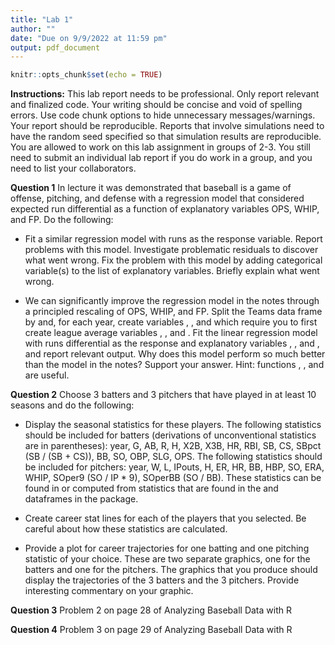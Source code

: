 ```yaml
---
title: "Lab 1"
author: ""
date: "Due on 9/9/2022 at 11:59 pm"
output: pdf_document
---
```


```r
knitr::opts_chunk$set(echo = TRUE)
```


**Instructions:** This lab report needs to be professional. Only report relevant and finalized code. Your writing should be concise and void of spelling errors. Use code chunk options to hide unnecessary messages/warnings. Your report should be reproducible. Reports that involve simulations need to have the random seed specified so that simulation results are reproducible. You are allowed to work on this lab assignment in groups of 2-3. You still need to submit an individual lab report if you do work in a group, and you need to list your collaborators. \vspace*{0.5cm}


**Question 1** In lecture it was demonstrated that baseball is a game of offense, pitching, and defense with a regression model that considered expected run differential as a function of explanatory variables OPS, WHIP, and FP. Do the following:

 - Fit a similar regression model with runs as the response variable. Report problems with this model. Investigate problematic residuals to discover what went wrong. Fix the problem with this model by adding categorical variable(s) to the list of explanatory variables. Briefly explain what went wrong. 
 
 - We can significantly improve the regression model in the notes through a principled rescaling of OPS, WHIP, and FP. Split the Teams data frame by \texttt{yearID} and, for each year, create variables \texttt{OPSscale = OPS/avgOPS}, \texttt{WHIPscale = avgWHIP/WHIP}, and \texttt{FPscale = avgFP/FP} which require you to first create league average variables \texttt{avgOPS}, \texttt{avgWHIP}, and \texttt{avgFP}. Fit the linear regression model with runs differential as the response and explanatory variables \texttt{OPSscale}, \texttt{WHIPscale}, and \texttt{FPscale}, and report relevant output. Why does this model perform so much better than the model in the notes? Support your answer. Hint: functions \texttt{split}, \texttt{do.call}, and \texttt{lapply} are useful.



**Question 2** Choose 3 batters and 3 pitchers that have played in at least 10 seasons and do the following: 

 - Display the seasonal statistics for these players. The following statistics should be included for batters (derivations of unconventional statistics are in parentheses): year, G, AB, R, H, X2B, X3B, HR, RBI, SB, CS, SBpct (SB / (SB + CS)), BB, SO, OBP, SLG, OPS. The following statistics should be included for pitchers: year, W,  L, IPouts, H, ER, HR, BB, HBP, SO, ERA, WHIP, SOper9 (SO / IP * 9), SOperBB (SO / BB). These statistics can be found in or computed from statistics that are found in the \texttt{Batting} and \texttt{Pitching} dataframes in the \texttt{Lahman} package.

 - Create career stat lines for each of the players that you selected. Be careful about how these statistics are calculated.
 
 - Provide a plot for career trajectories for one batting and one pitching statistic of your choice. These are two separate graphics, one for the batters and one for the pitchers. The graphics that you produce should display the trajectories of the 3 batters and the 3 pitchers. Provide interesting commentary on your graphic.


**Question 3** Problem 2 on page 28 of Analyzing Baseball Data with R
 
**Question 4** Problem 3 on page 29 of Analyzing Baseball Data with R 

